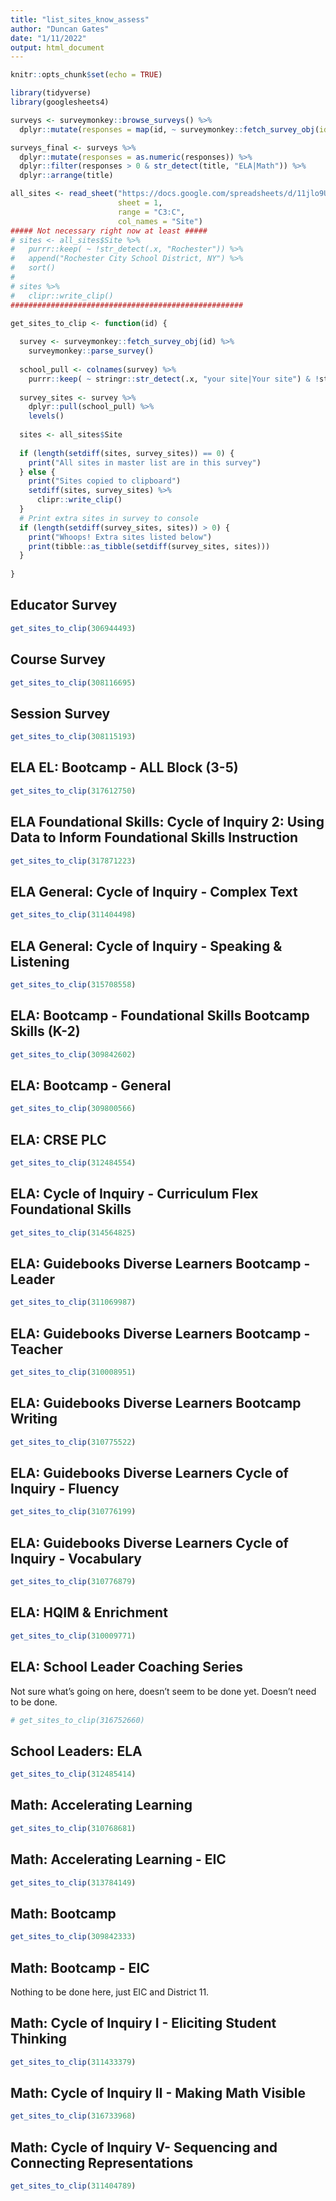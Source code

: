 ```yaml
---
title: "list_sites_know_assess"
author: "Duncan Gates"
date: "1/11/2022"
output: html_document
---
```


```r
knitr::opts_chunk$set(echo = TRUE)

library(tidyverse)
library(googlesheets4)

surveys <- surveymonkey::browse_surveys() %>%
  dplyr::mutate(responses = map(id, ~ surveymonkey::fetch_survey_obj(id = .x)$`response_count`))

surveys_final <- surveys %>%
  dplyr::mutate(responses = as.numeric(responses)) %>%
  dplyr::filter(responses > 0 & str_detect(title, "ELA|Math")) %>%
  dplyr::arrange(title)

all_sites <- read_sheet("https://docs.google.com/spreadsheets/d/11jlo9UeWxZGwunhDb24hZBwAKc5b8ZKM9AYNWZaUyZY/edit#gid=0",
                        sheet = 1,
                        range = "C3:C",
                        col_names = "Site")
##### Not necessary right now at least #####
# sites <- all_sites$Site %>%
#   purrr::keep( ~ !str_detect(.x, "Rochester")) %>%
#   append("Rochester City School District, NY") %>%
#   sort()
# 
# sites %>% 
#   clipr::write_clip()
####################################################

get_sites_to_clip <- function(id) {
  
  survey <- surveymonkey::fetch_survey_obj(id) %>%
    surveymonkey::parse_survey()
  
  school_pull <- colnames(survey) %>%
    purrr::keep( ~ stringr::str_detect(.x, "your site|Your site") & !stringr::str_detect(.x, "Other"))
  
  survey_sites <- survey %>%
    dplyr::pull(school_pull) %>%
    levels()
  
  sites <- all_sites$Site
  
  if (length(setdiff(sites, survey_sites)) == 0) {
    print("All sites in master list are in this survey")
  } else {
    print("Sites copied to clipboard")
    setdiff(sites, survey_sites) %>%
      clipr::write_clip()
  }
  # Print extra sites in survey to console
  if (length(setdiff(survey_sites, sites)) > 0) {
    print("Whoops! Extra sites listed below")
    print(tibble::as_tibble(setdiff(survey_sites, sites)))
  }
  
}
```

## Educator Survey

```r
get_sites_to_clip(306944493)
```


## Course Survey

```r
get_sites_to_clip(308116695)
```

## Session Survey

```r
get_sites_to_clip(308115193)
```

##  ELA EL: Bootcamp - ALL Block (3-5)

```r
get_sites_to_clip(317612750)
```

## ELA Foundational Skills: Cycle of Inquiry 2: Using Data to Inform Foundational Skills Instruction

```r
get_sites_to_clip(317871223)
```

## ELA General: Cycle of Inquiry - Complex Text

```r
get_sites_to_clip(311404498)
```

## ELA General: Cycle of Inquiry - Speaking & Listening

```r
get_sites_to_clip(315708558)
```

## ELA: Bootcamp - Foundational Skills Bootcamp Skills (K-2)

```r
get_sites_to_clip(309842602)
```

## ELA: Bootcamp - General

```r
get_sites_to_clip(309800566)
```

##  ELA: CRSE PLC

```r
get_sites_to_clip(312484554)
```

## ELA: Cycle of Inquiry - Curriculum Flex Foundational Skills

```r
get_sites_to_clip(314564825)
```

##  ELA: Guidebooks Diverse Learners Bootcamp - Leader

```r
get_sites_to_clip(311069987)
```

##  ELA: Guidebooks Diverse Learners Bootcamp - Teacher

```r
get_sites_to_clip(310008951)
```

##  ELA: Guidebooks Diverse Learners Bootcamp Writing

```r
get_sites_to_clip(310775522)
```

##  ELA: Guidebooks Diverse Learners Cycle of Inquiry - Fluency

```r
get_sites_to_clip(310776199)
```

##  ELA: Guidebooks Diverse Learners Cycle of Inquiry - Vocabulary

```r
get_sites_to_clip(310776879)
```

##  ELA: HQIM & Enrichment

```r
get_sites_to_clip(310009771)
```

## ELA: School Leader Coaching Series

Not sure what's going on here, doesn't seem to be done yet. Doesn't need to be done.

```r
# get_sites_to_clip(316752660)
```

##  School Leaders: ELA

```r
get_sites_to_clip(312485414)
```

##  Math: Accelerating Learning

```r
get_sites_to_clip(310768681)
```

##  Math: Accelerating Learning - EIC

```r
get_sites_to_clip(313784149)
```

##  Math: Bootcamp

```r
get_sites_to_clip(309842333)
```


##  Math: Bootcamp - EIC

Nothing to be done here, just EIC and District 11.

##  Math: Cycle of Inquiry I - Eliciting Student Thinking

```r
get_sites_to_clip(311433379)
```

## Math: Cycle of Inquiry II - Making Math Visible

```r
get_sites_to_clip(316733968)
```

##  Math: Cycle of Inquiry V- Sequencing and Connecting Representations

```r
get_sites_to_clip(311404789)
```
